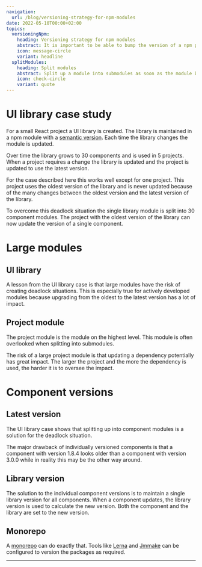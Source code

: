 ```yaml
---
navigation:
  url: /blog/versioning-strategy-for-npm-modules
date: 2022-05-10T00:00+02:00
topics:
  versioningNpm:
    heading: Versioning strategy for npm modules
    abstract: It is important to be able to bump the version of a npm package without side effects.
    icon: message-circle
    variant: headline
  splitModules:
    heading: Split modules
    abstract: Split up a module into submodules as soon as the module becomes too hard to update.
    icon: check-circle
    variant: quote
---
```

# UI library case study

For a small React project a UI library is created. The library is maintained in a npm module with a [semantic version](https://semver.org). Each time the library changes the module is updated.

Over time the library grows to 30 components and is used in 5 projects. When a project requires a change the library is updated and the project is updated to use the latest version.

For the case described here this works well except for one project. This project uses the oldest version of the library and is never updated because of the many changes between the oldest version and the latest version of the library.

To overcome this deadlock situation the single library module is split into 30 component modules. The project with the oldest version of the library can now update the version of a single component.

# Large modules

## UI library

A lesson from the UI library case is that large modules have the risk of creating deadlock situations. This is especially true for actively developed modules because upgrading from the oldest to the latest version has a lot of impact.

## Project module

The project module is the module on the highest level. This module is often overlooked when splitting into submodules.

The risk of a large project module is that updating a dependency potentially has great impact. The larger the project and the more the dependency is used, the harder it is to oversee the impact.

# Component versions

## Latest version

The UI library case shows that splitting up into component modules is a solution for the deadlock situation.

The major drawback of individually versioned components is that a component with version 1.8.4 looks older than a component with version 3.0.0 while in reality this may be the other way around.

## Library version

The solution to the individual component versions is to maintain a single library version for all components. When a component updates, the library version is used to calculate the new version. Both the component and the library are set to the new version.

## Monorepo

A [monorepo](https://en.wikipedia.org/wiki/Monorepo) can do exactly that. Tools like [Lerna](https://github.com/lerna) and [Jmmake](https://github.com/jaccomeijer/jmmake) can be configured to version the packages as required.

---
